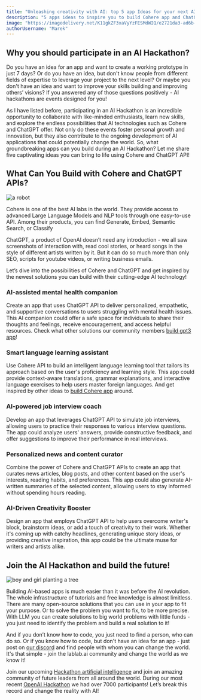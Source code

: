 ```yaml
---
title: "Unleashing creativity with AI: top 5 app Ideas for your next AI Hackathon"
description: "5 apps ideas to inspire you to build Cohere app and ChatGPT during upcoming AI Hackathons"
image: "https://imagedelivery.net/K11gkZF3xaVyYzFESMdWIQ/e2721da3-ad6b-4663-473c-ba3b2a65f400/full"
authorUsername: "Marek"
---
```



## Why you should participate in an AI Hackathon?

Do you have an idea for an app and want to create a working prototype in just 7 days? Or do you have an idea, but don't know people from different fields of expertise to leverage your project to the next level? Or maybe you don't have an idea and want to improve your skills building and improving others’ visions? If you answered any of those questions positively - AI hackathons are events designed for you!

As I have listed before, participating in an AI Hackathon is an incredible opportunity to collaborate with like-minded enthusiasts, learn new skills, and explore the endless possibilities that AI technologies such as Cohere and ChatGPT offer. Not only do these events foster personal growth and innovation, but they also contribute to the ongoing development of AI applications that could potentially change the world. So, what groundbreaking apps can you build during an AI Hackathon? Let me share five captivating ideas you can bring to life using Cohere and ChatGPT API!

## What Can You Build with Cohere and ChatGPT APIs?

<Img src="https://imagedelivery.net/K11gkZF3xaVyYzFESMdWIQ/5dab5ec1-7ce9-440c-9cc3-2bab4eb63400/full" alt="a robot" />

Cohere is one of the best AI labs in the world. They provide access to advanced Large Language Models and NLP tools through one easy-to-use API. Among their products, you can find Generate, Embed, Semantic Search, or Classify

ChatGPT, a product of OpenAI doesn’t need any introduction -  we all saw screenshots of interaction with, read cool stories, or heard songs in the style of different artists written by it. But it can do so much more than only SEO, scripts for youtube videos, or writing business emails.

Let’s dive into the possibilities of Cohere and ChatGPT and get inspired by the newest solutions you can build with their cutting-edge AI technology!

### AI-assisted mental health companion

Create an app that uses ChatGPT API to deliver personalized, empathetic, and supportive conversations to users struggling with mental health issues. This AI companion could offer a safe space for individuals to share their thoughts and feelings, receive encouragement, and access helpful resources. Check what other solutions our community members [build gpt3 app](https://lablab.ai/apps/tech/openai/gpt3)!

### Smart language learning assistant

Use Cohere API to build an intelligent language learning tool that tailors its approach based on the user's proficiency and learning style. This app could provide context-aware translations, grammar explanations, and interactive language exercises to help users master foreign languages. And get inspired by other ideas to [build Cohere app](https://lablab.ai/blog/state-of-the-art-ai-top-5-ai-apps-you-can-build-with-cohere-api) around.

### AI-powered job interview coach

Develop an app that leverages ChatGPT API to simulate job interviews, allowing users to practice their responses to various interview questions. The app could analyze users' answers, provide constructive feedback, and offer suggestions to improve their performance in real interviews.

### Personalized news and content curator

Combine the power of Cohere and ChatGPT APIs to create an app that curates news articles, blog posts, and other content based on the user's interests, reading habits, and preferences. This app could also generate AI-written summaries of the selected content, allowing users to stay informed without spending hours reading.

### AI-Driven Creativity Booster

Design an app that employs ChatGPT API to help users overcome writer's block, brainstorm ideas, or add a touch of creativity to their work. Whether it's coming up with catchy headlines, generating unique story ideas, or providing creative inspiration, this app could be the ultimate muse for writers and artists alike.


## Join the AI Hackathon and build the future!

<Img src="https://imagedelivery.net/K11gkZF3xaVyYzFESMdWIQ/aa54fdde-8c84-4027-eb6f-0f472318ac00/full" alt="boy and girl planting a tree" />

Building AI-based apps is much easier than it was before the AI revolution. The whole infrastructure of tutorials and free knowledge is almost limitless. There are many open-source solutions that you can use in your app to fit your purpose. Or to solve the problem you want to fix, to be more precise. With LLM you can create solutions to big world problems with little funds - you just need to identify the problem and build a real solution to it!

And if you don’t know how to code, you just need to find a person, who can do so. Or if you know how to code, but don't have an idea for an app - just post on [our discord](https://discord.gg/lablab-ai-877056448956346408) and find people with whom you can change the world. It's that simple - join the lablab.ai community and change the world as we know it!

Join our upcoming [Hackathon artificial intelligence](https://lablab.ai/event) and join an amazing community of future leaders from all around the world. During our most recent [OpenAI Hackathon](https://lablab.ai/event/openai-hackathon) we had over 7000 participants! Let’s break this record and change the reality with AI!
